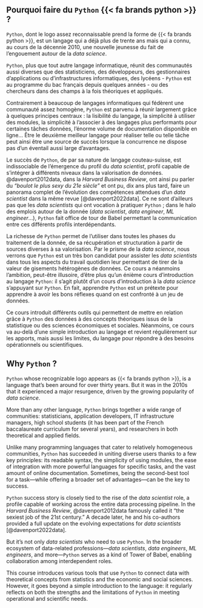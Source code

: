 ::: {.content-visible when-profile="fr"}
# Pourquoi faire du `Python` {{< fa brands python >}} ?

`Python`, dont le logo assez reconnaissable prend la forme de {{< fa brands python >}},
est un langage qui a déjà plus de trente ans
mais qui a connu, au cours de la décennie 2010, une
nouvelle jeunesse  du fait de l'engouement autour de
la _data science_.

`Python`, plus que tout autre
langage informatique, réunit des communautés aussi
diverses que des statisticiens, des développeurs,
des gestionnaires
d'applications ou d'infrastructures informatiques,
des lycéens - `Python` est au programme du bac français
depuis quelques années - ou des chercheurs
dans des champs à la fois théoriques et appliqués.

Contrairement à beaucoup de langages informatiques qui fédèrent
une communauté assez homogène, `Python` est parvenu à réunir
largement grâce à quelques principes centraux : la lisibilité
du langage, la simplicité à utiliser des modules,
la simplicité à l'associer à des langages plus performants
pour certaines tâches données, l'énorme volume de documentation
disponible en ligne...
Être le deuxième meilleur langage pour réaliser telle ou telle
tâche
peut ainsi être une source de succès lorsque la concurrence ne dispose
pas d'un éventail aussi large d'avantages.

Le succès de `Python`, de par sa nature de
langage couteau-suisse, est indissociable
de l'émergence du profil du _data scientist_, profil
capable de s'intégrer à différents niveaux dans la valorisation
de données.
@davenport2012data, dans la _Harvard Business Review_,
ont ainsi pu parler du _"boulot le plus sexy du 21e siècle"_
et ont pu, dix ans plus tard, faire un panorama complet de l'évolution
des compétences attendues d'un _data scientist_ dans
la même revue [@davenport2022data]. Ce ne sont d'ailleurs pas que les
_data scientists_ qui ont vocation à pratiquer `Python` ; dans le halo
des emplois autour de la donnée (_data scientist_, _data engineer_, _ML engineer_...),
`Python` fait office de tour de Babel permettant la communication entre ces
différents profils interdépendants.

La richesse de `Python` permet de l'utiliser dans toutes les phases du traitement de la donnée, de sa récupération et structuration à partir de
sources diverses à sa valorisation.
Par le prisme de la _data science_, nous verrons que `Python` est un très bon candidat pour assister les _data scientists_ dans tous les aspects du travail quotidien leur permettant de tirer de la valeur de gisements hétérogènes de données. Ce cours a néanmoins l'ambition, peut-être illusoire, d'être plus qu'un énième cours d'introduction au langage `Python`: il s'agit plutôt d'un cours d'introduction à la _data science_ s'appuyant sur `Python`. En fait, apprendre `Python` est un prétexte pour apprendre à avoir les bons réflexes quand on est confronté à un jeu de données.

Ce cours introduit différents outils qui permettent de mettre en relation grâce à `Python` des données à des concepts théoriques issus de la statistique ou des sciences économiques et sociales. Néanmoins, ce cours va au-delà d'une simple introduction au langage et revient régulièrement sur les apports, mais aussi les limites, du langage pour répondre à des besoins opérationnels ou scientifiques.
:::

::: {.content-visible when-profile="en"}
# Why `Python` ?

`Python` whose recognizable logo appears as {{< fa brands python >}}, is a language that’s been around for over thirty years. But it was in the 2010s that it experienced a major resurgence, driven by the growing popularity of _data science_.

More than any other language, `Python` brings together a wide range of communities: statisticians, application developers, IT infrastructure managers, high school students (it has been part of the French baccalaureate curriculum for several years), and researchers in both theoretical and applied fields.

Unlike many programming languages that cater to relatively homogeneous communities, `Python` has succeeded in uniting diverse users thanks to a few key principles: its readable syntax, the simplicity of using modules, the ease of integration with more powerful languages for specific tasks, and the vast amount of online documentation. Sometimes, being the second-best tool for a task—while offering a broader set of advantages—can be the key to success.

`Python` success story is closely tied to the rise of the _data scientist_ role, a profile capable of working across the entire data processing pipeline. In the _Harvard Business Review_, @davenport2012data famously called it "the sexiest job of the 21st century." A decade later, he and his co-authors provided a full update on the evolving expectations for _data scientists_ [@davenport2022data].

But it’s not only _data scientists_ who need to use `Python`. In the broader ecosystem of data-related professions—_data scientists_, _data engineers_, _ML engineers_, and more—`Python` serves as a kind of Tower of Babel, enabling collaboration among interdependent roles.

This course introduces various tools that use `Python` to connect data with theoretical concepts from statistics and the economic and social sciences. However, it goes beyond a simple introduction to the language: it regularly reflects on both the strengths and the limitations of `Python` in meeting operational and scientific needs.
:::
